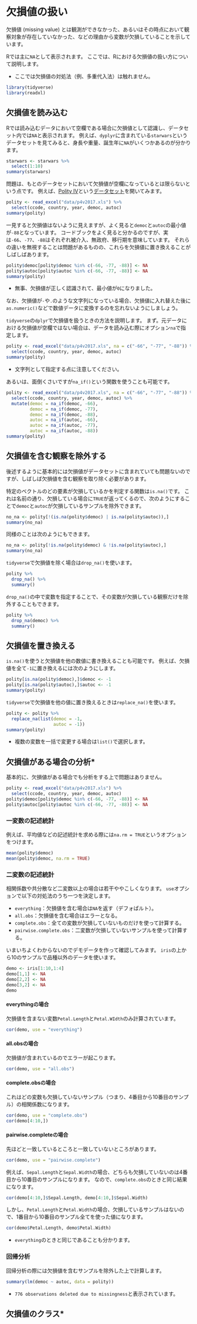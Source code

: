 # 欠損値の扱い {#missing-values}

欠損値 (missing value) とは観測ができなかった、あるいはその時点において観察対象が存在していなかった、などの理由から変数が欠損していることを示しています。

Rでは主に`NA`として表示されます。
ここでは、Rにおける欠損値の扱い方について説明します。

- ここでは欠損値の対処法（例、多重代入法）は触れません。

```r
library(tidyverse)
library(readxl)
```

## 欠損値を読み込む

Rでは読み込むデータにおいて空欄である場合に欠損値として認識し、データセット内では`NA`と表示されます。
例えば、`dyplyr`に含まれている`starwars`というデータセットを見てみると、身長や重量、誕生年に`NA`がいくつかあるのが分かります。

```r
starwars <- starwars %>% 
  select(1:10)
summary(starwars)
```

問題は、もとのデータセットにおいて欠損値が空欄になっているとは限らないという点です。
例えば、[Polity IV](http://www.systemicpeace.org/polityproject.html)という[データセット](data/p4v2017.xls)を開いてみます。

```r
polity <- read_excel("data/p4v2017.xls") %>% 
  select(ccode, country, year, democ, autoc)
summary(polity)
```

一見すると欠損値はないように見えますが、よく見ると`democ`と`autoc`の最小値が`-88`となっています。
コードブックをよく見ると分かるのですが、実は`-66`、`-77`、`-88`はそれぞれ被介入、無政府、移行期を意味しています。
それらの違いを無視することは問題があるものの、これらを欠損値に置き換えることがしばしばあります。

```r
polity$democ[polity$democ %in% c(-66, -77, -88)] <- NA
polity$autoc[polity$autoc %in% c(-66, -77, -88)] <- NA
summary(polity)
```

- 無事、欠損値が正しく認識されて、最小値が`0`になりました。

なお、欠損値が`-`や`.`のような文字列になっている場合、欠損値に入れ替えた後に`as.numeric()`などで数値データに変換するのを忘れないようにしましょう。

`tidyverse`の`dplyr`で欠損値を扱うときの方法を説明します。
まず。元データにおける欠損値が空欄ではない場合は、データを読み込む際にオプション`na`で指定します。

```r
polity <- read_excel("data/p4v2017.xls", na = c("-66", "-77", "-88")) %>% 
  select(ccode, country, year, democ, autoc)
summary(polity)
```

- 文字列として指定する点に注意してください。

あるいは、面倒くさいですが`na_if()`という関数を使うことも可能です。

```r
polity <- read_excel("data/p4v2017.xls", na = c("-66", "-77", "-88")) %>% 
  select(ccode, country, year, democ, autoc) %>% 
  mutate(democ = na_if(democ, -66),
         democ = na_if(democ, -77),
         democ = na_if(democ, -88),
         autoc = na_if(autoc, -66),
         autoc = na_if(autoc, -77),
         autoc = na_if(autoc, -88))
summary(polity)
```

## 欠損値を含む観察を除外する

後述するように基本的には欠損値がデータセットに含まれていても問題ないのですが、しばしば欠損値を含む観察を取り除く必要があります。

特定のベクトルのどの要素が欠損しているかを判定する関数は`is.na()`です。
これは名前の通り、欠損している場合に`TRUE`が返ってくるので、次のようにすることで`democ`と`autoc`が欠損しているサンプルを除外できます。

```r
no_na <- polity[!(is.na(polity$democ) | is.na(polity$autoc)),]
summary(no_na)
```

同様のことは次のようにもできます。

```r
no_na <- polity[!is.na(polity$democ) & !is.na(polity$autoc),]
summary(no_na)
```

`tidyverse`で欠損値を除く場合は`drop_na()`を使います。

```r
polity %>% 
  drop_na() %>% 
  summary()
```

`drop_na()`の中で変数を指定することで、その変数が欠損している観察だけを除外することもできます。

```r
polity %>% 
  drop_na(democ) %>% 
  summary()
```

## 欠損値を置き換える

`is.na()`を使うと欠損値を他の数値に書き換えることも可能です。
例えば、欠損値を全て`-1`に置き換えるには次のようにします。

```r
polity[is.na(polity$democ),]$democ <- -1
polity[is.na(polity$autoc),]$autoc <- -1
summary(polity)
```

`tidyverse`で欠損値を他の値に置き換えるときは`replace_na()`を使います。

```r
polity <- polity %>% 
  replace_na(list(democ = -1,
                  autoc = -1))
summary(polity)
```

- 複数の変数を一括で変更する場合は`list()`で選択します。

## 欠損値がある場合の分析*

基本的に、欠損値がある場合でも分析をする上で問題はありません。

```r
polity <- read_excel("data/p4v2017.xls") %>% 
  select(ccode, country, year, democ, autoc)
polity$democ[polity$democ %in% c(-66, -77, -88)] <- NA
polity$autoc[polity$autoc %in% c(-66, -77, -88)] <- NA
```

### 一変数の記述統計

例えば、平均値などの記述統計を求める際には`na.rm = TRUE`というオプションをつけます。

```r
mean(polity$democ)
mean(polity$democ, na.rm = TRUE)
```

### 二変数の記述統計

相関係数や共分散など二変数以上の場合は若干ややこしくなります。
`use`オプションで以下の対処法のうち一つを決定します。

- `everything`：欠損値を含む場合は`NA`を返す（デフォぱルト）。
- `all.obs`：欠損値を含む場合はエラーとなる。
- `complete.obs`：全ての変数が欠損していないものだけを使って計算する。
- `pairwise.complete.obs`：二変数が欠損していないサンプルを使って計算する。

いまいちよくわからないのでデモデータを作って確認してみます。
`iris`の上から10のサンプルで品種以外のデータを使います。

```r
demo <- iris[1:10,1:4]
demo[1,1] <- NA
demo[2,2] <- NA
demo[3,2] <- NA
demo
```

#### everythingの場合

欠損値を含まない変数`Petal.Length`と`Petal.WIdth`のみ計算されています。

```r
cor(demo, use = "everything")
```

#### all.obsの場合

欠損値が含まれているのでエラーが起こります。

```r
cor(demo, use = "all.obs")
```

#### complete.obsの場合

これはどの変数も欠損していないサンプル（つまり、4番目から10番目のサンプル）の相関係数になります。

```r
cor(demo, use = "complete.obs")
cor(demo[4:10,])
```

#### pairwise.completeの場合

先ほどと一致しているところと一致していないところがあります。

```r
cor(demo, use = "pairwise.complete")
```

例えば、`Sepal.Length`と`Sepal.Width`の場合、どちらも欠損していないのは4番目から10番目のサンプルになります。
なので、`complete.obs`のときと同じ結果になります。

```r
cor(demo[4:10,]$Sepal.Length, demo[4:10,]$Sepal.Width)
```

しかし、`Petal.Length`と`Petal.Width`の場合、欠損しているサンプルはないので、1番目から10番目のサンプル全てを使った値になります。

```r
cor(demo$Petal.Length, demo$Petal.Width)
```

- `everything`のときと同じであることも分かります。

### 回帰分析

回帰分析の際には欠損値を含むサンプルを除外した上で計算します。

```r
summary(lm(democ ~ autoc, data = polity))
```

- `776 observations deleted due to missingness`と表示されています。

## 欠損値のクラス*